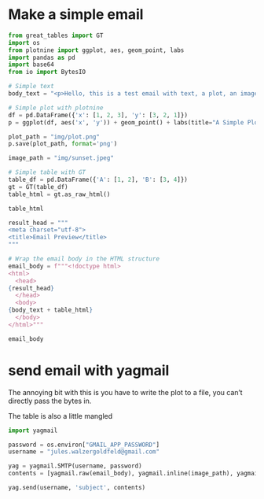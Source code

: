 

# Make a simple email
```python
from great_tables import GT
import os
from plotnine import ggplot, aes, geom_point, labs
import pandas as pd
import base64
from io import BytesIO
```

``` python

# Simple text
body_text = "<p>Hello, this is a test email with text, a plot, an image, and a table.</p>"

```

```python
# Simple plot with plotnine
df = pd.DataFrame({'x': [1, 2, 3], 'y': [3, 2, 1]})
p = ggplot(df, aes('x', 'y')) + geom_point() + labs(title="A Simple Plot")

plot_path = "img/plot.png"
p.save(plot_path, format='png')
```


```python
image_path = "img/sunset.jpeg"
```


```python
# Simple table with GT
table_df = pd.DataFrame({'A': [1, 2], 'B': [3, 4]})
gt = GT(table_df)
table_html = gt.as_raw_html()

table_html

```

```python
result_head = """
<meta charset="utf-8">
<title>Email Preview</title>
"""

# Wrap the email body in the HTML structure
email_body = f"""<!doctype html>
<html>
  <head>
{result_head}
  </head>
  <body>
{body_text + table_html}
  </body>
</html>"""

email_body

```

# send email with yagmail

The annoying bit with this is you have to write the plot to a file, you can't directly pass the bytes in.

The table is also a little mangled
```python

import yagmail

password = os.environ["GMAIL_APP_PASSWORD"]
username = "jules.walzergoldfeld@gmail.com"

yag = yagmail.SMTP(username, password)
contents = [yagmail.raw(email_body), yagmail.inline(image_path), yagmail.inline(plot_path),]

yag.send(username, 'subject', contents)

```
